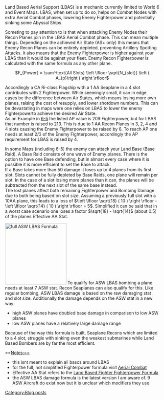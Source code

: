 Land Based Aerial Support (LBAS) is a mechanic currently limited to World 6 and Event Maps.
LBAS, when set up to do so, helps on Combat Nodes with extra Aerial Combat phases, 
lowering Enemy Fighterpower and potentially sinking some Abyssal Ships.

Someting to pay attention to is that when attacking Enemy Nodes their Recon Planes join in the LBAS Aerial Combat phase.
This can mean multiple things. 
Depending on the achieved Air State (AS+ only) this means that Enemy Recon Planes can be entirely depleted, 
preventing Artillery Spotting Attacks.
It also means that the Enemy Fighterpower is higher against your LBAS than it would be against your fleet. 
Enemy Recon Fighterpower is calculated with the same formula as any other plane.
<center>
<math>F_{Power} = \sum^\text{All Slots} \left \lfloor \sqrt{N_{slot}} \left ( A_{p}\right ) \right \rfloor</math>
</center>
Accordingly a CA Ri-class Flagship with a 1 AA Seaplane in a 4 slot contributes with 2 Fighterpower.
While seemingly small, it can in edge cases be the difference between Air States, 
which means losing more own planes, raising the cost of resupply, and lower shotdown numbers. 
This can be devastating in maps were one relies on LBAS to lower the enemy Fighterpowerto achieve the desired Air State.
<br>As an Example in [[World_6/6-5|6-5]] the listed AP value is 209 Fighterpower, but for LBAS that number is raised to 213.
This is due to 1 AA Recon Planes in 3, 2, 4 and 4 slots causing the Enemy Fighterpower to be raised by 6.
To reach AP one needs at least 2/3 of the Enemy Fighterpower, accordingly the AP requirement for LBAS is raised by 4.

In some Maps (including 6-5) the enemy can attack your Land Base (Base Raid).
A Base Raid consists of one wave of Enemy planes. There is the option to have one Base defending, 
but in almost every case where it is possible it is more efficient to set the Base to attack.
<br>If a Base takes more than 50 damage it loses up to 4 planes from its first slot.
Slots cannot be fully depleted by Base Raids, one plane will remain per slot.
In the case of a slot losing more planes than it can, the planes will be subtracted from the next slot of the same base instead.
<br>The lost planes affect both remaining Fighterpower and Bombing Damage due to both being based on slot size.
Assuming a previously full slot with a 10AA plane, this leads to a loss of 
<math>\left \lfloor \sqrt{18} ( 10 ) \right \rfloor - \left \lfloor \sqrt{14} ( 10 )  \right \rfloor = 5</math>.
Simplified it can be said that in a worst case scenario one loses a factor 
<math>\sqrt{18} - \sqrt{14}</math> (about 0.5) of the planes Effective AA Stat.

[[File:IEatAss.png|thumb|200px|full ASW LBAS Formula]]
To qualify for ASW LBAS bombing a plane needs at least 7 ASW stat. Recon Seaplanes can also qualify for this.
Like regular bombing, ASW LBAS damage is based on the raw damaging stat and slot size.
Additionally the damage depends on the ASW stat in a new way: 
*high ASW planes have doubled base damage in comparison to low ASW planes
*low ASW planes have a relatively large damage range
Because of the way this formula is built, Seaplane Recons which are limited to a 4 slot, struggle with sinking even the weakest submarines 
while Land Based Bombers are by far the most efficient.

==Notes:==
*this isnt meant to explain all bascs around LBAS
*for the full, not simplified Fighterpower formula visit [[Aerial_Combat#Stage_1|Aerial Combat]]
*Effective AA Stat refers to the [[LBAS#Mechanics|Land Based Fighter Fighterpower Formula]]
*the ASW LBAS damage formula is the latest version I am aware of. 9 ASW Aircraft do exist now but it is unclear which modifiers they use
[[Category:Blog posts]]